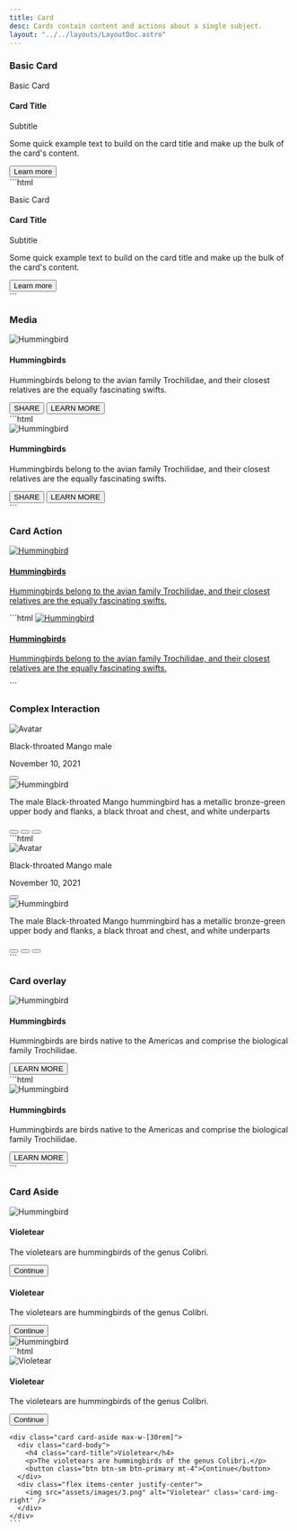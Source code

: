 ```yaml
---
title: Card
desc: Cards contain content and actions about a single subject.
layout: "../../layouts/LayoutDoc.astro"
---
```



### Basic Card

<Example>
  <div slot="preview">
    <div class="card max-w-[18rem]">
      <div class="card-header">
        <p>Basic Card</p>
      </div>
      <div class="card-body">
        <h4 class="card-title">Card Title</h4>
        <p class="card-subtitle">Subtitle</p>
        <p>Some quick example text to build on the card title and make up the bulk of the card's content.</p>
      </div>
      <div class="card-footer">
        <button class='btn btn-sm btn-text-primary'>Learn more</button>
      </div>
    </div>
  </div>

  <div slot="code">
    ```html
    <div class="card">
      <div class="card-header">
        <p>Basic Card</p>
      </div>
      <div class="card-body">
        <h4 class="card-title">Card Title</h4>
        <p class="card-subtitle">Subtitle</p>
        <p>Some quick example text to build on the card title and make up the bulk of the card's content.</p>
      </div>
      <div class="card-footer">
        <button class='btn btn-sm btn-text-primary'>Learn more</button>
      </div>
    </div>
    ```
  </div>
</Example>

### Media

<Example>
  <div slot="preview">
    <div class="card max-w-[22rem]">
      <Image src={hummingbirdImg} alt="Hummingbird" class='card-img-top' />
      <div class="card-body">
        <h4 class="card-title">Hummingbirds</h4>
        <p>Hummingbirds belong to the avian family Trochilidae, and their closest relatives are the equally fascinating swifts.</p>
      </div>
      <div class="card-footer">
        <button class='btn btn-sm btn-text-primary'>SHARE</button>
        <button class='btn btn-sm btn-text-primary'>LEARN MORE</button>
      </div>
    </div>
  </div>

  <div slot="code">
    ```html
    <div class="card max-w-[22rem]">
      <img src="assets/images/1.png" class='card-img-top' alt="Hummingbird" />
      <div class="card-body">
        <h4 class="card-title">Hummingbirds</h4>
        <p>Hummingbirds belong to the avian family Trochilidae, and their closest relatives are the equally fascinating swifts.</p>
      </div>
      <div class="card-footer">
        <button class='btn btn-sm btn-text-primary'>SHARE</button>
        <button class='btn btn-sm btn-text-primary'>LEARN MORE</button>
      </div>
    </div>
    ```
  </div>
</Example>

### Card Action

<Example>
  <div slot="preview">
    <a href="#!" class="card card-action max-w-[22rem]">
      <Image src={hummingbirdImg} alt="Hummingbird" class='card-img-top' />
      <div class="card-body">
        <h4 class="card-title">Hummingbirds</h4>
        <p>Hummingbirds belong to the avian family Trochilidae, and their closest relatives are the equally fascinating swifts.</p>
      </div>
    </a>
  </div>

  <div slot="code">
    ```html
    <a href="#!" class="card card-action max-w-[22rem]">
      <img src="assets/images/1.png" class='card-img-top' alt="Hummingbird" />
      <div class="card-body">
        <h4 class="card-title">Hummingbirds</h4>
        <p>Hummingbirds belong to the avian family Trochilidae, and their closest relatives are the equally fascinating swifts.</p>
      </div>
    </a>
    ```
  </div>
</Example>

### Complex Interaction

<Example>
  <div slot="preview">
    <div class="card max-w-[22rem]">
      <div class="card-header border-0">
        <div class="flex items-center">
          <div class="avatar avatar-lg me-4">
            <Image src={avatar1} alt="Avatar" class="rounded-full"/>
          </div>
          <div>
            <p class="text-default-color">Black-throated Mango male</p>
            <p>November 10, 2021</p>
          </div>
          <button class='btn btn-icon ms-auto self-start -mr-2'>
            <span class='icon-[fluent--more-vertical-16-regular] text-lg'></span>
          </button>
        </div>
      </div>
      <Image src={hummingbirdImg2} alt="Hummingbird" class='card-img' />
      <div class="card-body">
        <p class="text-sm">The male Black-throated Mango hummingbird has a metallic bronze-green upper body and flanks, a black throat and chest, and white underparts</p>
      </div>
      <div class="card-footer flex">
        <button class='btn btn-icon'>
          <span class='icon-[line-md--heart] text-lg'></span>
        </button>
        <button class='btn btn-icon'>
          <span class="icon-[material-symbols--share-outline] text-lg"></span>
        </button>
        <button class='btn btn-icon ms-auto'>
          <span class="icon-[material-symbols--expand-all-rounded] text-lg"></span>
        </button>
      </div>
    </div>
  </div>

  <div slot="code">
    ```html
    <div class="card max-w-[22rem]">
      <div class="card-header border-0">
        <div class="flex items-center">
          <div class="avatar avatar-lg me-4">
            <img src="assets/images/avatar_1.webp"  alt="Avatar" class="rounded-full" />
          </div>
          <div>
            <p class="text-default-color">Black-throated Mango male</p>
            <p>November 10, 2021</p>
          </div>
          <button class='btn btn-icon ms-auto self-start -mr-2'>
            <span class='icon-[fluent--more-vertical-16-regular] text-lg'></span>
          </button>
        </div>
      </div>
      <img src="assets/images/2.png" class='card-img' alt="Hummingbird" />
      <div class="card-body">
        <p class="text-sm">The male Black-throated Mango hummingbird has a metallic bronze-green upper body and flanks, a black throat and chest, and white underparts</p>
      </div>
      <div class="card-footer flex">
        <button class='btn btn-icon'>
          <span class='icon-[line-md--heart] text-lg'></span>
        </button>
        <button class='btn btn-icon'>
          <span class="icon-[material-symbols--share-outline] text-lg"></span>
        </button>
        <button class='btn btn-icon ms-auto'>
          <span class="icon-[material-symbols--expand-all-rounded] text-lg"></span>
        </button>
      </div>
    </div>
    ```
  </div>
</Example>

### Card overlay

<Example>
  <div slot="preview">
    <div class="card card-img-overlay max-w-[22rem]">
      <Image src={hummingbirdImg2} alt="Hummingbird" class="card-img-top" />
      <div class="card-body flex flex-col items-start">
        <h4 class="card-title">Hummingbirds</h4>
        <p>Hummingbirds are birds native to the Americas and comprise the biological family Trochilidae.</p>
        <button class="btn btn-sm btn-primary mt-auto">LEARN MORE</button>
      </div>
    </div>
  </div>

  <div slot="code">
    ```html
    <div class="card card-img-overlay max-w-[22rem]">
      <img src="assets/images/2.png" class='card-img' alt="Hummingbird" />
      <div class="card-body flex flex-col items-start">
        <h4 class="card-title">Hummingbirds</h4>
        <p>Hummingbirds are birds native to the Americas and comprise the biological family Trochilidae.</p>
        <button class="btn btn-sm btn-primary mt-auto">LEARN MORE</button>
      </div>
    </div>
    ```
  </div>
</Example>

### Card Aside

<Example>
  <div slot="preview" class="space-y-3">
    <div class="card card-aside max-w-[30rem]">
      <div class="flex items-center justify-center">
        <Image src={hummingbirdImg3} alt="Hummingbird" class='card-img-left' />
      </div>
      <div class="card-body">
        <h4 class="card-title">Violetear</h4>
        <p>The violetears are hummingbirds of the genus Colibri.</p>
        <button class="btn btn-sm btn-primary mt-4">Continue</button>
      </div>
    </div>
    <div class="card card-aside max-w-[30rem]">
      <div class="card-body">
        <h4 class="card-title">Violetear</h4>
        <p>The violetears are hummingbirds of the genus Colibri.</p>
        <button class="btn btn-sm btn-primary mt-4">Continue</button>
      </div>
      <div class="flex items-center justify-center">
        <Image src={hummingbirdImg3} alt="Hummingbird" class='card-img-right' />
      </div>
    </div>
  </div>

  <div slot="code">
    ```html
    <div class="card card-aside max-w-[30rem]">
      <div class="flex items-center justify-center">
        <img src="assets/images/3.png" alt="Violetear" class='card-img-left' />
      </div>
      <div class="card-body">
        <h4 class="card-title">Violetear</h4>
        <p>The violetears are hummingbirds of the genus Colibri.</p>
        <button class="btn btn-sm btn-primary mt-4">Continue</button>
      </div>
    </div>

    <div class="card card-aside max-w-[30rem]">
      <div class="card-body">
        <h4 class="card-title">Violetear</h4>
        <p>The violetears are hummingbirds of the genus Colibri.</p>
        <button class="btn btn-sm btn-primary mt-4">Continue</button>
      </div>
      <div class="flex items-center justify-center">
        <img src="assets/images/3.png" alt="Violetear" class='card-img-right' />
      </div>
    </div>
    ```
  </div>
</Example>